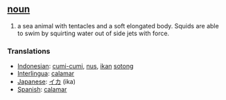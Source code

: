== [[noun]] ==
#a sea animal with tentacles and a soft elongated body. Squids are able to swim by squirting water out of side jets with force.

=== Translations ===
*[[Indonesian]]: [[cumi-cumi]], [[nus]], [[ikan]] [[sotong]]
*[[Interlingua]]: [[calamar]]
*[[Japanese]]: [[イカ]] (ika)
*[[Spanish]]: [[calamar]]